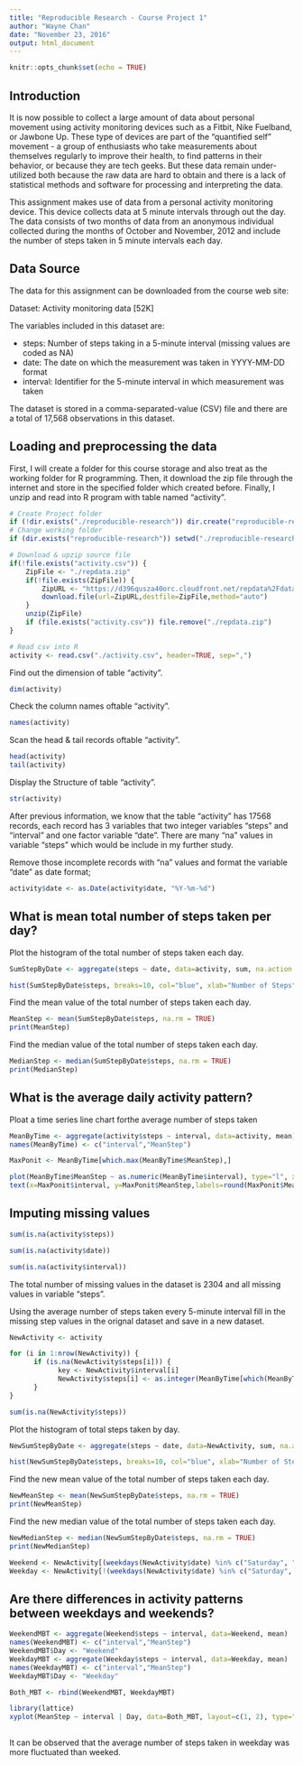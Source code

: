 ---
title: "Reproducible Research - Course Project 1"
author: "Wayne Chan"
date: "November 23, 2016"
output: html_document
---

```{r setup, include=FALSE}
knitr::opts_chunk$set(echo = TRUE)
```


## Introduction

It is now possible to collect a large amount of data about personal movement using activity monitoring devices such as a Fitbit, Nike Fuelband, or Jawbone Up. These type of devices are part of the "quantified self" movement - a group of enthusiasts who take measurements about themselves regularly to improve their health, to find patterns in their behavior, or because they are tech geeks. But these data remain under-utilized both because the raw data are hard to obtain and there is a lack of statistical methods and software for processing and interpreting the data.


This assignment makes use of data from a personal activity monitoring device. This device collects data at 5 minute intervals through out the day. The data consists of two months of data from an anonymous individual collected during the months of October and November, 2012 and include the number of steps taken in 5 minute intervals each day.



## Data Source

The data for this assignment can be downloaded from the course web site:

Dataset: Activity monitoring data [52K]

The variables included in this dataset are:

- steps: Number of steps taking in a 5-minute interval (missing values are coded as NA)
- date: The date on which the measurement was taken in YYYY-MM-DD format
- interval: Identifier for the 5-minute interval in which measurement was taken

The dataset is stored in a comma-separated-value (CSV) file and there are a total of 17,568 observations in this dataset.


## Loading and preprocessing the data

First, I will create a folder for this course storage and also treat as the working folder for R programming. Then, it download the zip file through the internet and store in the specified folder which created before. Finally, I unzip and read into R program with table named "activity".

```{r}
# Create Project folder
if (!dir.exists("./reproducible-research")) dir.create("reproducible-research")
# Change working folder
if (dir.exists("reproducible-research")) setwd("./reproducible-research")

# Download & upzip source file
if(!file.exists("activity.csv")) { 
    ZipFile <- "./repdata.zip"
    if(!file.exists(ZipFile)) {
        ZipURL <- "https://d396qusza40orc.cloudfront.net/repdata%2Fdata%2Factivity.zip"
        download.file(url=ZipURL,destfile=ZipFile,method="auto")
    }  
    unzip(ZipFile) 
	if (file.exists("activity.csv")) file.remove("./repdata.zip")
}

# Read csv into R
activity <- read.csv("./activity.csv", header=TRUE, sep=",")

```


Find out the dimension of table "activity".

```{r, echo=TRUE}
dim(activity)
```


Check the column names oftable "activity".

```{r, echo=TRUE}
names(activity)
```


Scan the head & tail records oftable "activity".

```{r, echo=TRUE}
head(activity)
tail(activity)
```


Display the Structure of table "activity".

```{r, echo=TRUE}
str(activity)
```

After previous information, we know that the table "activity" has 17568 records, each record has 3 variables that two integer variables "steps" and "interval" and one factor variable "date". There are many "na" values in variable "steps" which would be include in my further study. 


Remove those incomplete records with "na" values and format the variable "date" as date format;

```{r, echo=TRUE}
activity$date <- as.Date(activity$date, "%Y-%m-%d")
```


## What is mean total number of steps taken per day?

Plot the histogram of the total number of steps taken each day.

```{r, echo=TRUE}
SumStepByDate <- aggregate(steps ~ date, data=activity, sum, na.action = na.omit)

hist(SumStepByDate$steps, breaks=10, col="blue", xlab="Number of Steps", main= "Histogram of the total number of steps per day")
```

Find the mean value of the total number of steps taken each day.

```{r, echo=TRUE}
MeanStep <- mean(SumStepByDate$steps, na.rm = TRUE)
print(MeanStep)
```

Find the median value of the total number of steps taken each day.

```{r, echo=TRUE}
MedianStep <- median(SumStepByDate$steps, na.rm = TRUE)
print(MedianStep)
```


## What is the average daily activity pattern?

Ploat a time series line chart forthe average number of steps taken

```{r, echo=TRUE}
MeanByTime <- aggregate(activity$steps ~ interval, data=activity, mean)
names(MeanByTime) <- c("interval","MeanStep")

MaxPonit <- MeanByTime[which.max(MeanByTime$MeanStep),]

plot(MeanByTime$MeanStep ~ as.numeric(MeanByTime$interval), type="l", xlab = "5-minute interval", ylab="Average number of steps taken", col="red", main="Time series plot of avg number of steps taken over 5-min interval")
text(x=MaxPonit$interval, y=MaxPonit$MeanStep,labels=round(MaxPonit$MeanStep,2), pch=11, col="green")
```


## Imputing missing values

```{r, echo=TRUE}
sum(is.na(activity$steps))
```
```{r, echo=TRUE}
sum(is.na(activity$date))
```
```{r, echo=TRUE}
sum(is.na(activity$interval))
```

The total number of missing values in the dataset is 2304 and all missing values in variable "steps".

Using the average number of steps taken every 5-minute interval fill in the missing step values in the orignal dataset and save in a new dataset.

```{r, echo=TRUE}
NewActivity <- activity

for (i in 1:nrow(NewActivity)) {
      if (is.na(NewActivity$steps[i])) {
            key <- NewActivity$interval[i]
            NewActivity$steps[i] <- as.integer(MeanByTime[which(MeanByTime$interval==key), 2])
      }
}

sum(is.na(NewActivity$steps))
```

Plot the histogram of total steps taken by day.

```{r, echo=TRUE}
NewSumStepByDate <- aggregate(steps ~ date, data=NewActivity, sum, na.action = na.omit)

hist(NewSumStepByDate$steps, breaks=10, col="blue", xlab="Number of Steps", main= "Histogram of the total number of steps per day")
```

Find the new mean value of the total number of steps taken each day.

```{r, echo=TRUE}
NewMeanStep <- mean(NewSumStepByDate$steps, na.rm = TRUE)
print(NewMeanStep)
```

Find the new median value of the total number of steps taken each day.

```{r, echo=TRUE}
NewMedianStep <- median(NewSumStepByDate$steps, na.rm = TRUE)
print(NewMedianStep)
```


```{r, echo=TRUE}
Weekend <- NewActivity[(weekdays(NewActivity$date) %in% c("Saturday", "Sunday")),]
Weekday <- NewActivity[!(weekdays(NewActivity$date) %in% c("Saturday", "Sunday")),]
```


## Are there differences in activity patterns between weekdays and weekends?

```{r, echo=TRUE}
WeekendMBT <- aggregate(Weekend$steps ~ interval, data=Weekend, mean)
names(WeekendMBT) <- c("interval","MeanStep")
WeekendMBT$Day <- "Weekend"
WeekdayMBT <- aggregate(Weekday$steps ~ interval, data=Weekday, mean)
names(WeekdayMBT) <- c("interval","MeanStep")
WeekdayMBT$Day <- "Weekday"

Both_MBT <- rbind(WeekendMBT, WeekdayMBT)

library(lattice)
xyplot(MeanStep ~ interval | Day, data=Both_MBT, layout=c(1, 2), type="l", xlab="5-minute interval", ylab="Number of steps")
	   
```

It can be observed that the average number of steps taken in weekday was more fluctuated than weeked.